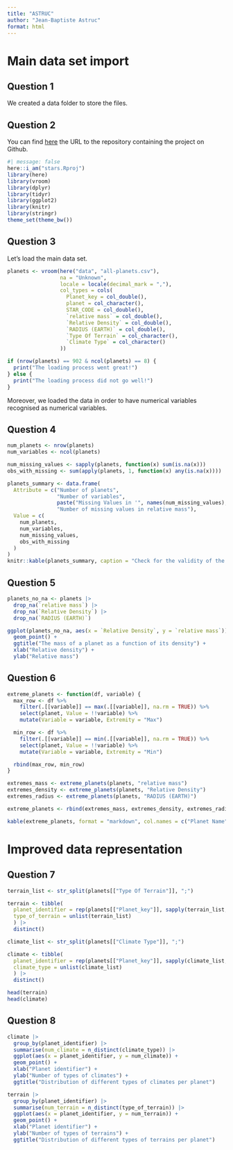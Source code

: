```yaml
---
title: "ASTRUC"
author: "Jean-Baptiste Astruc"
format: html
---
```


# Main data set import

## Question 1

We created a data folder to store the files.

## Question 2

You can find [here](https://github.com/JBA15/stars) the URL to the repository containing the project on Github.

```r
#| message: false
here::i_am("stars.Rproj")
library(here)
library(vroom)
library(dplyr)
library(tidyr)
library(ggplot2)
library(knitr)
library(stringr)
theme_set(theme_bw())
```

## Question 3

Let's load the main data set.

```r
planets <- vroom(here("data", "all-planets.csv"),
                 na = "Unknown",
                 locale = locale(decimal_mark = ","),
                 col_types = cols(
                   Planet_key = col_double(),
                   planet = col_character(),
                   STAR_CODE = col_double(),
                   `relative mass` = col_double(),
                   `Relative Density` = col_double(),
                   `RADIUS (EARTH)` = col_double(),
                   `Type Of Terrain` = col_character(),
                   `Climate Type` = col_character()
                 ))
```

```r
if (nrow(planets) == 902 & ncol(planets) == 8) {
  print("The loading process went great!")
} else {
  print("The loading process did not go well!")
}
```
Moreover, we loaded the data in order to have numerical variables recognised as numerical variables.

## Question 4

```r
num_planets <- nrow(planets)
num_variables <- ncol(planets)
```

```r
num_missing_values <- sapply(planets, function(x) sum(is.na(x)))
obs_with_missing <- sum(apply(planets, 1, function(x) any(is.na(x))))
```

```r
planets_summary <- data.frame(
  Attribute = c("Number of planets", 
                "Number of variables",
                paste("Missing Values in '", names(num_missing_values), "'", sep = ""),
                "Number of missing values in relative mass"),
  Value = c(
    num_planets,
    num_variables,
    num_missing_values,
    obs_with_missing
  )
)
knitr::kable(planets_summary, caption = "Check for the validity of the loading process for planets")
```

## Question 5

```r
planets_no_na <- planets |>
  drop_na(`relative mass`) |>
  drop_na(`Relative Density`) |>
  drop_na(`RADIUS (EARTH)`)

ggplot(planets_no_na, aes(x = `Relative Density`, y = `relative mass`)) +
  geom_point() +
  ggtitle("The mass of a planet as a function of its density") +
  xlab("Relative density") +
  ylab("Relative mass")
```

## Question 6

```r
extreme_planets <- function(df, variable) {
  max_row <- df %>%
    filter(.[[variable]] == max(.[[variable]], na.rm = TRUE)) %>%
    select(planet, Value = !!variable) %>%
    mutate(Variable = variable, Extremity = "Max")

  min_row <- df %>%
    filter(.[[variable]] == min(.[[variable]], na.rm = TRUE)) %>%
    select(planet, Value = !!variable) %>%
    mutate(Variable = variable, Extremity = "Min")

  rbind(max_row, min_row)
}

extremes_mass <- extreme_planets(planets, "relative mass")
extremes_density <- extreme_planets(planets, "Relative Density")
extremes_radius <- extreme_planets(planets, "RADIUS (EARTH)")

extreme_planets <- rbind(extremes_mass, extremes_density, extremes_radius)

kable(extreme_planets, format = "markdown", col.names = c("Planet Name", "Value", "Variable", "Extremity"))
```

# Improved data representation

## Question 7

```r
terrain_list <- str_split(planets[["Type Of Terrain"]], ";")

terrain <- tibble(
  planet_identifier = rep(planets[["Planet_key"]], sapply(terrain_list, length)),
  type_of_terrain = unlist(terrain_list)
  ) |>
  distinct()

climate_list <- str_split(planets[["Climate Type"]], ";")

climate <- tibble(
  planet_identifier = rep(planets[["Planet_key"]], sapply(climate_list, length)),
  climate_type = unlist(climate_list)
  ) |>
  distinct()

head(terrain)
head(climate)
```

## Question 8

```r
climate |>
  group_by(planet_identifier) |>
  summarise(num_climate = n_distinct(climate_type)) |>
  ggplot(aes(x = planet_identifier, y = num_climate)) +
  geom_point() +
  xlab("Planet identifier") +
  ylab("Number of types of climates") +
  ggtitle("Distribution of different types of climates per planet")
```


```r
terrain |>
  group_by(planet_identifier) |>
  summarise(num_terrain = n_distinct(type_of_terrain)) |>
  ggplot(aes(x = planet_identifier, y = num_terrain)) +
  geom_point() +
  xlab("Planet identifier") +
  ylab("Number of types of terrains") +
  ggtitle("Distribution of different types of terrains per planet")
```


























